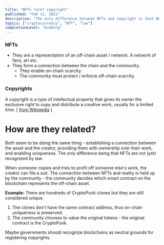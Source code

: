 ```yaml
---
title: "NFTs *are* copyright"
published: "Feb 11, 2022"
description: "The only difference between NFTs and copyright is that NFTs are not (yet) recognized by law."
topics: ["cryptocurrency", "NFT", "law"]
completionLevel: "budding"
---
```


### NFTs

-   They are a representation of an off-chain asset / network. A network of fans, art etc.
-   They form a connection between the chain and the community.
    -   They enable on-chain scarcity.
    -   The community must protect / enforce off-chain scarcity.

### Copyrights

A copyright is a type of intellectual property that gives its owner the exclusive right to copy and distribute a creative work, usually for a limited time. [ [from Wikipedia](https://en.wikipedia.org/wiki/Copyright) ]

# How are they related?

Both seem to be doing the same thing - establishing a connection between the asset and the creator, providing them with ownership over their work, and enabling uniqueness. The only difference being that NFTs are not (yet) recognized by law.

When someone copies and tries to profit off someone else's work, the creator can file a suit. The connection between NFTs and reality is held up by the community - the community decides which smart contract on the blockchain represents the off-chain asset.

**Example:** There are hundreds of CryptoPunk clones but they are still considered unique.

1.  The clones don't have the same contract address, thus on-chain uniqueness is preserved.
2.  The community chooses to value the original tokens - the original contract *is* the CryptoPunk.

Maybe governments should recognize blockchains as neutral grounds for registering copyrights.
